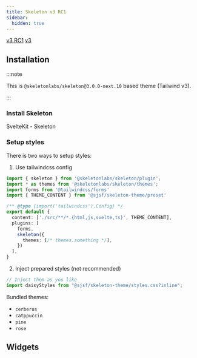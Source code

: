 ```yaml
---
title: Skeleton v3 RC1
sidebar:
  hidden: true
---
```






<Picker>
  <a href="." data-active={true}>v3 RC1</a>
  <a href="../skeleton3/" data-active={false}>v3</a>
</Picker>

## Installation

<Npm pkg="@sjsf/skeleton-theme@next" />

:::note

This is `@skeletonlabs/skeleton@3.0.0-next.10` based theme (Tailwind v3).

:::

### Install Skeleton

<LinkButton href="https://github.com/skeletonlabs/skeleton/blob/2644995d21a3b6a8341793a9fd64b3a145d0e72e/sites/next.skeleton.dev/src/content/docs/get-started/installation/sveltekit.mdx" variant='secondary' target="_blank" icon="external" >
  SvelteKit - Skeleton
</LinkButton>

### Setup styles

There is two ways to setup styles:

1. Use tailwindcss config

```typescript
import { skeleton } from '@skeletonlabs/skeleton/plugin';
import * as themes from '@skeletonlabs/skeleton/themes';
import forms from '@tailwindcss/forms'
import { THEME_CONTENT } from '@sjsf/skeleton-theme/preset'

/** @type {import('tailwindcss').Config} */
export default {
  content: ['./src/**/*.{html,js,svelte,ts}', THEME_CONTENT],
  plugins: [
    forms,
    skeleton({
      themes: [/* themes.something */],
    })
  ],
}
```

2. Inject prepared styles (not recommended)

```typescript
// Inject them as you like
import daisyStyles from "@sjsf/skeleton-theme/styles.css?inline";
```

Bundled themes:

- `cerberus`
- `catppuccin`
- `pine`
- `rose`

## Widgets

<Tabs>
  <TabItem label='Form'>
    <FormCard style={styles}>
      <Form client:only="svelte" />
    </FormCard>
  </TabItem>
  <TabItem label="JSON Schema" >
    <Code lang="json" code={JSON.stringify(schemas.schema, null, 2)} />
  </TabItem>
  <TabItem label="UI Schema">
    <Code lang="json" code={JSON.stringify(schemas.uiSchema, null, 2)} />
  </TabItem>
</Tabs>
